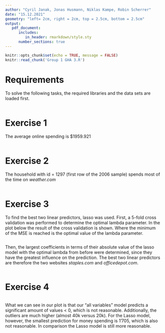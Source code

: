 ```yaml
---
author: "Cyril Janak, Jonas Husmann, Niklas Kampe, Robin Scherrer"
date: "15.12.2021"
geometry: "left= 2cm, right = 2cm, top = 2.5cm, bottom = 2.5cm"
output: 
   pdf_document:
      includes:
         in_header: rmarkdown/style.sty
      number_sections: true
---
```


```r
knitr::opts_chunk$set(echo = TRUE, message = FALSE)
knitr::read_chunk('Group 1 GHA 3.R')
```

\thispagestyle{empty}
\input{rmarkdown/titlepage.tex}

\pagebreak

\thispagestyle{empty}
\tableofcontents

\pagebreak
\setcounter{page}{1}

# Requirements {-}
To solve the following tasks, the required libraries and the data sets are loaded 
first.
```r
```

# Exercise 1 {-}
The average online spending is $1959.921
```r
```

# Exercise 2 {-}
The household with id = 1297 (first row of the 2006 sample) spends most of the time on *weather.com*
```r
```

\pagebreak

# Exercise 3 {-}
To find the best two linear predictors, lasso was used. First, a 5-fold cross 
validation was performed to determine the optimal lambda parameter. In the plot below 
the result of the cross validation is shown. Where the minimum of the MSE is reached is 
the optimal value of the lambda parameter.
```r
```

\pagebreak

Then, the largest coefficients in terms of their absolute value of the lasso model with
the optimal lambda from before were determined, since they have the greatest influence 
on the prediction. The best two linear predictors are therefore the two websites 
*staples.com* and *officedepot.com*.
```r
```

# Exercise 4 {-}

```r
```

What we can see in our plot is that our "all variables" model predicts a significant amount of values < 0, which is not reasonable. Additionally, the outliers are much higher (almost 40k versus 20k). For the Lasso model, however, the smallest prediction for money spending is 1'705, which is also not reasonable. In comparison the Lasso model is still more reasonable.
